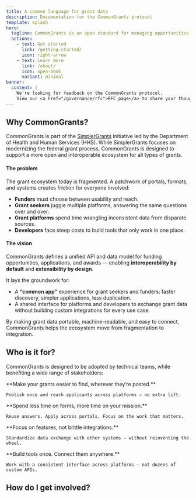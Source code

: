 ```yaml
---
title: A common language for grant data
description: Documentation for the CommonGrants protocol
template: splash
hero:
  tagline: CommonGrants is an open standard for managing opportunities, applications, and awards across grant platforms.
  actions:
    - text: Get started
      link: /getting-started/
      icon: right-arrow
    - text: Learn more
      link: /about/
      icon: open-book
      variant: minimal
banner:
  content: |
    We're looking for feedback on the CommonGrants protocol.
    View our <a href="/governance/rfc">RFC page</a> to share your thoughts.
---
```



## Why CommonGrants?

CommonGrants is part of the [SimplerGrants](https://simpler.grants.gov/) initiative led by the Department of Health and Human Services (HHS). While SimplerGrants focuses on modernizing the federal grant process, CommonGrants is designed to support a more open and interoperable ecosystem for all types of grants.

#### The problem

The grant ecosystem today is fragmented. A patchwork of portals, formats, and systems creates friction for everyone involved:

- **Funders** must choose between usability and reach.
- **Grant seekers** juggle multiple platforms, answering the same questions over and over.
- **Grant platforms** spend time wrangling inconsistent data from disparate sources.
- **Developers** face steep costs to build tools that only work in one place.

#### The vision

CommonGrants defines a unified API and data model for funding opportunities, applications, and awards — enabling **interoperability by default** and **extensibility by design**.

It lays the groundwork for:

- A **“common app”** experience for grant seekers and funders: faster discovery, simpler applications, less duplication.
- A shared interface for platforms and developers to exchange grant data without building custom integrations for every use case.

By making grant data portable, machine-readable, and easy to connect, CommonGrants helps the ecosystem move from fragmentation to integration.

<LinkCard
  href="/about/"
  title="Learn more"
  description="Explore how CommonGrants is working to make this vision a reality."
/>

## Who is it for?

CommonGrants is designed to be adopted by technical teams, while benefiting a wide range of stakeholders:

<CardGrid>
  <Card title="Funders">
    **Make your grants easier to find, wherever they’re posted.**

    Publish once and reach applicants across platforms — no extra lift.

  </Card>
  <Card title="Grant seekers">
    **Spend less time on forms, more time on your mission.**

    Reuse answers. Apply across portals. Focus on the work that matters.

  </Card>
  <Card title="Grant platforms">
    **Focus on features, not brittle integrations.**

    Standardize data exchange with other systems — without reinventing the wheel.

  </Card>
  <Card title="Developers">
    **Build tools once. Connect them anywhere.**

    Work with a consistent interface across platforms — not dozens of custom APIs.

  </Card>
</CardGrid>

## How do I get involved?

<CardGrid>
  <LinkCard
    title="Get started"
    href="/getting-started/"
    description="Learn how to define a CommonGrants API using TypeSpec."
  />
  <LinkCard
    title="View the API docs"
    href="/protocol/api-docs/"
    description="Browse the API endpoints supported by the protocol."
  />
  <LinkCard
    title="Explore the spec"
    href="/protocol/specification/"
    description="Deep dive into the technical specification."
  />
  <LinkCard
    title="Share your thoughts"
    href="/governance/rfc/"
    description="Help us make the protocol easier to use and adopt."
  />
</CardGrid>
